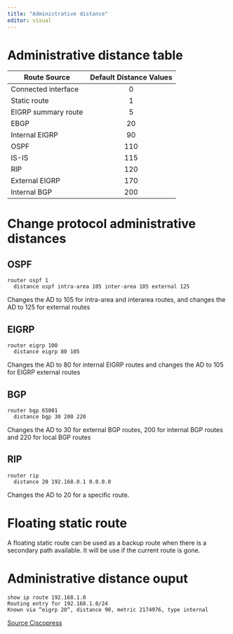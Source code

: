 ```yaml
---
title: "Administrative distance"
editor: visual
---
```


# Administrative distance table

| Route Source        | Default Distance Values |
|---------------------|:-----------------------:|
| Connected interface |            0            |
| Static route        |            1            |
| EIGRP summary route |            5            |
| EBGP                |           20            |
| Internal EIGRP      |           90            |
| OSPF                |           110           |
| IS-IS               |           115           |
| RIP                 |           120           |
| External EIGRP      |           170           |
| Internal BGP        |           200           |

# Change protocol administrative distances

## OSPF

```         
router ospf 1
  distance ospf intra-area 105 inter-area 105 external 125
```

Changes the AD to 105 for intra-area and interarea routes, and changes the AD to 125 for external routes

## EIGRP

```         
router eigrp 100  
  distance eigrp 80 105
```

Changes the AD to 80 for internal EIGRP routes and changes the AD to 105 for EIGRP external routes

## BGP

```         
router bgp 65001  
  distance bgp 30 200 220
```

Changes the AD to 30 for external BGP routes, 200 for internal BGP routes and 220 for local BGP routes

## RIP

```         
router rip
  distance 20 192.168.0.1 0.0.0.0
```

Changes the AD to 20 for a specific route.

# Floating static route

A floating static route can be used as a backup route when there is a secondary path available. It will be use if the current route is gone.

# Administrative distance ouput

```         
show ip route 192.168.1.0
Routing entry for 192.168.1.0/24
Known via “eigrp 20“, distance 90, metric 2174976, type internal
```

[Source Ciscopress](https://www.ciscopress.com/articles/article.asp?p=2273507&seqNum=14)
